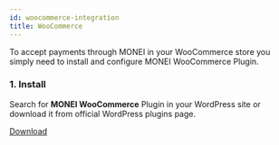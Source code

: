 ```yaml
---
id: woocommerce-integration
title: WooCommerce
---
```


To accept payments through MONEI in your WooCommerce store you simply need to install and configure MONEI WooCommerce Plugin.

### 1. Install

Search for **MONEI WooCommerce** Plugin in your WordPress site or download it from official WordPress plugins page.

<p>
  <a
    href="https://wordpress.org/plugins/monei/"
    target="_blank"
    className="button button--primary">
    Download
  </a>
</p>

